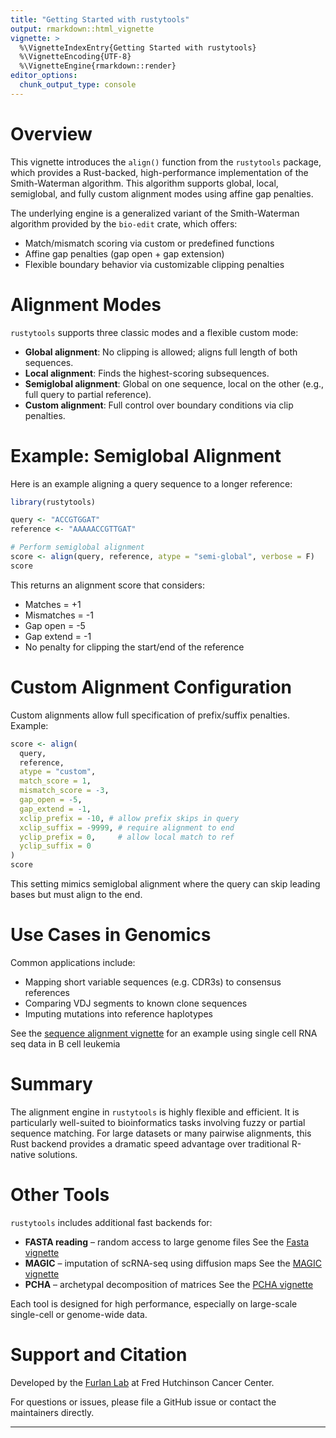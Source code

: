 ```yaml
---
title: "Getting Started with rustytools"
output: rmarkdown::html_vignette
vignette: >
  %\VignetteIndexEntry{Getting Started with rustytools}
  %\VignetteEncoding{UTF-8}
  %\VignetteEngine{rmarkdown::render}
editor_options: 
  chunk_output_type: console
---
```


<!-- Load MathJax for inline math support -->

<script src="https://cdn.jsdelivr.net/npm/mathjax@3/es5/tex-chtml.js"></script>

# Overview

This vignette introduces the `align()` function from the `rustytools` package, which provides a Rust-backed, high-performance implementation of the Smith-Waterman algorithm. This algorithm supports global, local, semiglobal, and fully custom alignment modes using affine gap penalties.

The underlying engine is a generalized variant of the Smith-Waterman algorithm provided by the `bio-edit` crate, which offers:

* Match/mismatch scoring via custom or predefined functions
* Affine gap penalties (gap open + gap extension)
* Flexible boundary behavior via customizable clipping penalties

# Alignment Modes

`rustytools` supports three classic modes and a flexible custom mode:

* **Global alignment**: No clipping is allowed; aligns full length of both sequences.
* **Local alignment**: Finds the highest-scoring subsequences.
* **Semiglobal alignment**: Global on one sequence, local on the other (e.g., full query to partial reference).
* **Custom alignment**: Full control over boundary conditions via clip penalties.

# Example: Semiglobal Alignment

Here is an example aligning a query sequence to a longer reference:

```r
library(rustytools)

query <- "ACCGTGGAT"
reference <- "AAAAACCGTTGAT"

# Perform semiglobal alignment
score <- align(query, reference, atype = "semi-global", verbose = F)
score
```

This returns an alignment score that considers:

* Matches = +1
* Mismatches = -1
* Gap open = -5
* Gap extend = -1
* No penalty for clipping the start/end of the reference

# Custom Alignment Configuration

Custom alignments allow full specification of prefix/suffix penalties. Example:

```r
score <- align(
  query,
  reference,
  atype = "custom",
  match_score = 1,
  mismatch_score = -3,
  gap_open = -5,
  gap_extend = -1,
  xclip_prefix = -10, # allow prefix skips in query
  xclip_suffix = -9999, # require alignment to end
  yclip_prefix = 0,     # allow local match to ref
  yclip_suffix = 0
)
score
```

This setting mimics semiglobal alignment where the query can skip leading bases but must align to the end.

# Use Cases in Genomics

Common applications include:

* Mapping short variable sequences (e.g. CDR3s) to consensus references
* Comparing VDJ segments to known clone sequences
* Imputing mutations into reference haplotypes

See the [sequence alignment vignette](articles/seqAlign.html) for an example using single cell RNA seq data in B cell leukemia

# Summary

The alignment engine in `rustytools` is highly flexible and efficient. It is particularly well-suited to bioinformatics tasks involving fuzzy or partial sequence matching. For large datasets or many pairwise alignments, this Rust backend provides a dramatic speed advantage over traditional R-native solutions.


# Other Tools

`rustytools` includes additional fast backends for:

* **FASTA reading** – random access to large genome files
  See the [Fasta vignette](getConsensus.html)
* **MAGIC** – imputation of scRNA-seq using diffusion maps
  See the [MAGIC vignette](magic.html)
* **PCHA** – archetypal decomposition of matrices
  See the [PCHA vignette](pcha.html)

Each tool is designed for high performance, especially on large-scale single-cell or genome-wide data.

# Support and Citation

Developed by the [Furlan Lab](https://furlan-lab.github.io/) at Fred Hutchinson Cancer Center.

For questions or issues, please file a GitHub issue or contact the maintainers directly.

---


